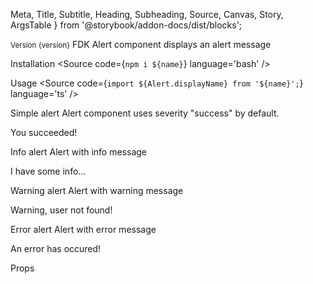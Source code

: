   Meta,
  Title,
  Subtitle,
  Heading,
  Subheading,
  Source,
  Canvas,
  Story,
  ArgsTable
} from '@storybook/addon-docs/dist/blocks';


<Meta title='Components/Alert' />

<Title>Alert</Title>
<Subtitle>
  <small>Version {version}</small>
</Subtitle>
<Subtitle>
  FDK Alert component displays an alert message
</Subtitle>

<Heading>Installation</Heading>
<Source code={`npm i ${name}`} language='bash' />

<Heading>Usage</Heading>
<Source code={`import ${Alert.displayName} from '${name}';`} language='ts' />

<Subheading>Simple alert</Subheading>
<Subtitle>
  Alert component uses severity "success" by default.
</Subtitle>

<Canvas>
  <Story name='Simple alert'>
    <div style={{ padding: '10px' }}>
      <Alert>
        You succeeded!
      </Alert>
    </div>
  </Story>
</Canvas>

<Subheading>Info alert</Subheading>
<Subtitle>
  Alert with info message
</Subtitle>

<Canvas>
  <Story name='Info alert'>
    <div style={{ padding: '10px' }}>
      <Alert severity={Severity.INFO}>
        I have some info...
      </Alert>
    </div>
  </Story>
</Canvas>

<Subheading>Warning alert</Subheading>
<Subtitle>
  Alert with warning message
</Subtitle>

<Canvas>
  <Story name='Warning alert'>
    <div style={{ padding: '10px' }}>
      <Alert severity={Severity.WARNING}>
        Warning, user not found!
      </Alert>
    </div>
  </Story>
</Canvas>

<Subheading>Error alert</Subheading>
<Subtitle>
  Alert with error message
</Subtitle>

<Canvas>
  <Story name='Error alert'>
    <div style={{ padding: '10px' }}>
      <Alert severity={Severity.ERROR}>
        An error has occured!
      </Alert>
    </div>
  </Story>
</Canvas>

<Heading>Props</Heading>
<ArgsTable of={Alert} />

